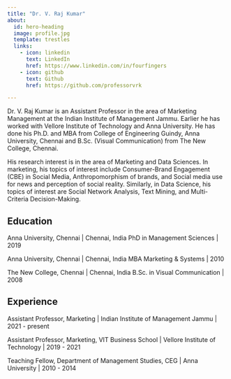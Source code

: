```yaml
---
title: "Dr. V. Raj Kumar"
about:
  id: hero-heading
  image: profile.jpg
  template: trestles
  links:
    - icon: linkedin
      text: LinkedIn
      href: https://www.linkedin.com/in/fourfingers
    - icon: github
      text: Github
      href: https://github.com/professorvrk

---
```


:::{#hero-heading}

Dr. V. Raj Kumar is an Assistant Professor in the area of Marketing Management at the Indian Institute of Management Jammu. Earlier he has worked with Vellore Institute of Technology and Anna University. He has done his Ph.D. and MBA from College of Engineering Guindy, Anna University, Chennai and B.Sc. (Visual Communication) from The New College, Chennai.

His research interest is in the area of Marketing and Data Sciences. In marketing, his topics of interest include Consumer-Brand Engagement (CBE) in Social Media, Anthropomorphism of brands, and Social media use for news and perception of social reality. Similarly, in Data Science, his topics of interest are Social Network Analysis, Text Mining, and Multi-Criteria Decision-Making.

## Education

Anna University, Chennai | Chennai, India
PhD in Management Sciences | 2019

Anna University, Chennai | Chennai, India
MBA Marketing & Systems | 2010

The New College, Chennai | Chennai, India
B.Sc. in Visual Communication | 2008

## Experience

Assistant Professor, Marketing | Indian Institute of Management Jammu | 2021 - present

Assistant Professor, Marketing, VIT Business School | Vellore Institute of Technology | 2019 - 2021

Teaching Fellow, Department of Management Studies, CEG | Anna University | 2010 - 2014

:::